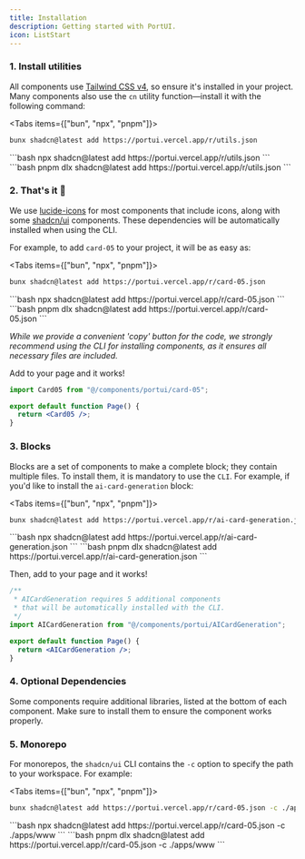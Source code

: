 ```yaml
---
title: Installation
description: Getting started with PortUI.
icon: ListStart
---
```



### 1. Install utilities

All components use [Tailwind CSS v4](https://tailwindcss.com/docs/installation/framework-guides/nextjs), so ensure it's installed in your project.
Many components also use the `cn` utility function—install it with the following command:

<Tabs items={["bun", "npx", "pnpm"]}>
  <Tab value="bun">
```bash
bunx shadcn@latest add https://portui.vercel.app/r/utils.json
```
</Tab>
  <Tab value="npx">
```bash
npx shadcn@latest add https://portui.vercel.app/r/utils.json
```
</Tab>
  <Tab value="pnpm">
```bash
pnpm dlx shadcn@latest add https://portui.vercel.app/r/utils.json
```
</Tab>
</Tabs>

### 2. That's it 🎉

We use [lucide-icons](https://lucide.dev/guide/installation) for most components that include icons, along with some [shadcn/ui](https://ui.shadcn.com/) components. These dependencies will be automatically installed when using the CLI.

For example, to add `card-05` to your project, it will be as easy as:

<Tabs items={["bun", "npx", "pnpm"]}>
  <Tab value="bun">
```bash
bunx shadcn@latest add https://portui.vercel.app/r/card-05.json
```
</Tab>
  <Tab value="npx">
```bash
npx shadcn@latest add https://portui.vercel.app/r/card-05.json
```
</Tab>
  <Tab value="pnpm">
```bash
pnpm dlx shadcn@latest add https://portui.vercel.app/r/card-05.json
```
</Tab>
</Tabs>

_While we provide a convenient 'copy' button for the code, we strongly recommend using the CLI for installing components, as it ensures all necessary files are included._

Add to your page and it works!

```jsx
import Card05 from "@/components/portui/card-05";

export default function Page() {
  return <Card05 />;
}
```

### 3. Blocks

Blocks are a set of components to make a complete block; they contain multiple files. To install them, it is mandatory to use the `CLI`. For example, if you'd like to install the `ai-card-generation` block:

<Tabs items={["bun", "npx", "pnpm"]}>
  <Tab value="bun">
```bash
bunx shadcn@latest add https://portui.vercel.app/r/ai-card-generation.json
```
</Tab>
  <Tab value="npx">
```bash
npx shadcn@latest add https://portui.vercel.app/r/ai-card-generation.json
```
</Tab>
  <Tab value="pnpm">
```bash
pnpm dlx shadcn@latest add https://portui.vercel.app/r/ai-card-generation.json
```
</Tab>
</Tabs>

Then, add to your page and it works!

```jsx
/**
 * AICardGeneration requires 5 additional components
 * that will be automatically installed with the CLI.
 */
import AICardGeneration from "@/components/portui/AICardGeneration";

export default function Page() {
  return <AICardGeneration />;
}
```

### 4. Optional Dependencies

Some components require additional libraries, listed at the bottom of each component. Make sure to install them to ensure the component works properly.

### 5. Monorepo

For monorepos, the `shadcn/ui` CLI contains the `-c` option to specify the path to your workspace. For example:

<Tabs items={["bun", "npx", "pnpm"]}>
  <Tab value="bun">
```bash
bunx shadcn@latest add https://portui.vercel.app/r/card-05.json -c ./apps/www
```
</Tab>
  <Tab value="npx">
```bash
npx shadcn@latest add https://portui.vercel.app/r/card-05.json -c ./apps/www
```
</Tab>
  <Tab value="pnpm">
```bash
pnpm dlx shadcn@latest add https://portui.vercel.app/r/card-05.json -c ./apps/www
```
</Tab>
</Tabs>

